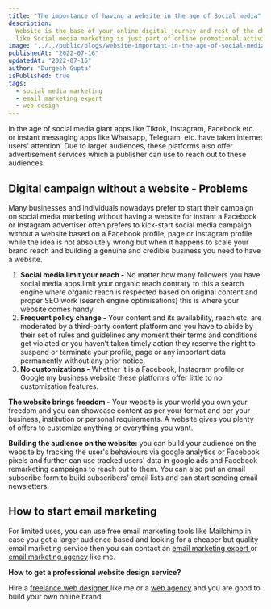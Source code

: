 ```yaml
---
title: "The importance of having a website in the age of Social media"
description:
  Website is the base of your online digital journey and rest of the channels
  like Social media marketing is just part of online promotional activity.
image: "../../public/blogs/website-important-in-the-age-of-social-media.png"
publishedAt: "2022-07-16"
updatedAt: "2022-07-16"
author: "Durgesh Gupta"
isPublished: true
tags:
  - social media marketing
  - email marketing expert
  - web design
---
```


In the age of social media giant apps like Tiktok, Instagram, Facebook etc. or instant messaging apps like Whatsapp, Telegram, etc. have taken internet users' attention. Due to larger audiences, these platforms also offer advertisement services which a publisher can use to reach out to these audiences.

## Digital campaign without a website - Problems

Many businesses and individuals nowadays prefer to start their campaign on social media marketing without having a website for instant a Facebook or Instagram advertiser often prefers to kick-start social media campaign without a website based on a Facebook profile, page or Instagram profile while the idea is not absolutely wrong but when it happens to scale your brand reach and building a genuine and credible business you need to have a website.

1. **Social media limit your reach -** No matter how many followers you have social media apps limit your organic reach contrary to this a search engine where organic reach is respected based on original content and proper SEO work (search engine optimisations) this is where your website comes handy.
2. **Frequent policy change -** Your content and its availability, reach etc. are moderated by a third-party content platform and you have to abide by their set of rules and guidelines any moment their terms and conditions get violated or you haven’t taken timely action they reserve the right to suspend or terminate your profile, page or any important data permanently without any prior notice.
3. **No customizations -** Whether it is a Facebook, Instagram profile or Google my business website these platforms offer little to no customization features.

**The website brings freedom -** Your website is your world you own your freedom and you can showcase content as per your format and per your business, institution or personal requirements. A website gives you plenty of offers to customize anything or everything you want.

**Building the audience on the website:** you can build your audience on the website by tracking the user's behaviours via google analytics or Facebook pixels and further can use tracked users' data in google ads and Facebook remarketing campaigns to reach out to them. You can also put an email subscribe form to build subscribers' email lists and can start sending email newsletters.

## How to start email marketing

For limited uses, you can use free email marketing tools like Mailchimp in case you got a larger audience based and looking for a cheaper but quality email marketing service then you can contact an [email marketing expert ](https://www.durgeshgupta.com)or [email marketing agency](https://www.webanaya.com) like me.

**How to get a professional website design service?**

Hire a [freelance web designer ](https://www.durgeshgupta.com)like me or a [web agency](https://www.webanaya.com) and you are good to build your own online brand.
